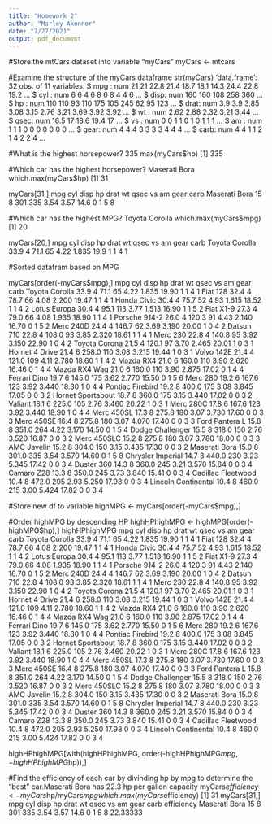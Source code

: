 ```yaml
---
title: "Homework 2"
author: "Marley Akonnor"
date: "7/27/2021"
output: pdf_document
---
```


#Store the mtCars dataset into variable "myCars"
myCars <- mtcars

#Examine the structure of the myCars dataframe
str(myCars)
'data.frame':	32 obs. of  11 variables:
 $ mpg : num  21 21 22.8 21.4 18.7 18.1 14.3 24.4 22.8 19.2 ...
 $ cyl : num  6 6 4 6 8 6 8 4 4 6 ...
 $ disp: num  160 160 108 258 360 ...
 $ hp  : num  110 110 93 110 175 105 245 62 95 123 ...
 $ drat: num  3.9 3.9 3.85 3.08 3.15 2.76 3.21 3.69 3.92 3.92 ...
 $ wt  : num  2.62 2.88 2.32 3.21 3.44 ...
 $ qsec: num  16.5 17 18.6 19.4 17 ...
 $ vs  : num  0 0 1 1 0 1 0 1 1 1 ...
 $ am  : num  1 1 1 0 0 0 0 0 0 0 ...
 $ gear: num  4 4 4 3 3 3 3 4 4 4 ...
 $ carb: num  4 4 1 1 2 1 4 2 2 4 ...

#What is the highest horsepower? 335
max(myCars$hp)
[1] 335
 
#Which car has the highest horsepower? Maserati Bora
which.max(myCars$hp)
[1] 31

myCars[31,]
              mpg cyl disp  hp drat   wt qsec vs am gear carb
Maserati Bora  15   8  301 335 3.54 3.57 14.6  0  1    5    8

#Which car has the highest MPG? Toyota Corolla
which.max(myCars$mpg)
[1] 20

myCars[20,]
                mpg cyl disp hp drat    wt qsec vs am gear carb
Toyota Corolla 33.9   4 71.1 65 4.22 1.835 19.9  1  1    4    1

#Sorted datafram based on MPG

myCars[order(-myCars$mpg),]
                     mpg cyl  disp  hp drat    wt  qsec vs am gear carb
Toyota Corolla      33.9   4  71.1  65 4.22 1.835 19.90  1  1    4    1
Fiat 128            32.4   4  78.7  66 4.08 2.200 19.47  1  1    4    1
Honda Civic         30.4   4  75.7  52 4.93 1.615 18.52  1  1    4    2
Lotus Europa        30.4   4  95.1 113 3.77 1.513 16.90  1  1    5    2
Fiat X1-9           27.3   4  79.0  66 4.08 1.935 18.90  1  1    4    1
Porsche 914-2       26.0   4 120.3  91 4.43 2.140 16.70  0  1    5    2
Merc 240D           24.4   4 146.7  62 3.69 3.190 20.00  1  0    4    2
Datsun 710          22.8   4 108.0  93 3.85 2.320 18.61  1  1    4    1
Merc 230            22.8   4 140.8  95 3.92 3.150 22.90  1  0    4    2
Toyota Corona       21.5   4 120.1  97 3.70 2.465 20.01  1  0    3    1
Hornet 4 Drive      21.4   6 258.0 110 3.08 3.215 19.44  1  0    3    1
Volvo 142E          21.4   4 121.0 109 4.11 2.780 18.60  1  1    4    2
Mazda RX4           21.0   6 160.0 110 3.90 2.620 16.46  0  1    4    4
Mazda RX4 Wag       21.0   6 160.0 110 3.90 2.875 17.02  0  1    4    4
Ferrari Dino        19.7   6 145.0 175 3.62 2.770 15.50  0  1    5    6
Merc 280            19.2   6 167.6 123 3.92 3.440 18.30  1  0    4    4
Pontiac Firebird    19.2   8 400.0 175 3.08 3.845 17.05  0  0    3    2
Hornet Sportabout   18.7   8 360.0 175 3.15 3.440 17.02  0  0    3    2
Valiant             18.1   6 225.0 105 2.76 3.460 20.22  1  0    3    1
Merc 280C           17.8   6 167.6 123 3.92 3.440 18.90  1  0    4    4
Merc 450SL          17.3   8 275.8 180 3.07 3.730 17.60  0  0    3    3
Merc 450SE          16.4   8 275.8 180 3.07 4.070 17.40  0  0    3    3
Ford Pantera L      15.8   8 351.0 264 4.22 3.170 14.50  0  1    5    4
Dodge Challenger    15.5   8 318.0 150 2.76 3.520 16.87  0  0    3    2
Merc 450SLC         15.2   8 275.8 180 3.07 3.780 18.00  0  0    3    3
AMC Javelin         15.2   8 304.0 150 3.15 3.435 17.30  0  0    3    2
Maserati Bora       15.0   8 301.0 335 3.54 3.570 14.60  0  1    5    8
Chrysler Imperial   14.7   8 440.0 230 3.23 5.345 17.42  0  0    3    4
Duster 360          14.3   8 360.0 245 3.21 3.570 15.84  0  0    3    4
Camaro Z28          13.3   8 350.0 245 3.73 3.840 15.41  0  0    3    4
Cadillac Fleetwood  10.4   8 472.0 205 2.93 5.250 17.98  0  0    3    4
Lincoln Continental 10.4   8 460.0 215 3.00 5.424 17.82  0  0    3    4

#Store new df to variable
highMPG <- myCars[order(-myCars$mpg),]

#Order highMPG by descending HP
highHPhighMPG <- highMPG[order(-highMPG$hp),]
highHPhighMPG
                     mpg cyl  disp  hp drat    wt  qsec vs am gear carb
Toyota Corolla      33.9   4  71.1  65 4.22 1.835 19.90  1  1    4    1
Fiat 128            32.4   4  78.7  66 4.08 2.200 19.47  1  1    4    1
Honda Civic         30.4   4  75.7  52 4.93 1.615 18.52  1  1    4    2
Lotus Europa        30.4   4  95.1 113 3.77 1.513 16.90  1  1    5    2
Fiat X1-9           27.3   4  79.0  66 4.08 1.935 18.90  1  1    4    1
Porsche 914-2       26.0   4 120.3  91 4.43 2.140 16.70  0  1    5    2
Merc 240D           24.4   4 146.7  62 3.69 3.190 20.00  1  0    4    2
Datsun 710          22.8   4 108.0  93 3.85 2.320 18.61  1  1    4    1
Merc 230            22.8   4 140.8  95 3.92 3.150 22.90  1  0    4    2
Toyota Corona       21.5   4 120.1  97 3.70 2.465 20.01  1  0    3    1
Hornet 4 Drive      21.4   6 258.0 110 3.08 3.215 19.44  1  0    3    1
Volvo 142E          21.4   4 121.0 109 4.11 2.780 18.60  1  1    4    2
Mazda RX4           21.0   6 160.0 110 3.90 2.620 16.46  0  1    4    4
Mazda RX4 Wag       21.0   6 160.0 110 3.90 2.875 17.02  0  1    4    4
Ferrari Dino        19.7   6 145.0 175 3.62 2.770 15.50  0  1    5    6
Merc 280            19.2   6 167.6 123 3.92 3.440 18.30  1  0    4    4
Pontiac Firebird    19.2   8 400.0 175 3.08 3.845 17.05  0  0    3    2
Hornet Sportabout   18.7   8 360.0 175 3.15 3.440 17.02  0  0    3    2
Valiant             18.1   6 225.0 105 2.76 3.460 20.22  1  0    3    1
Merc 280C           17.8   6 167.6 123 3.92 3.440 18.90  1  0    4    4
Merc 450SL          17.3   8 275.8 180 3.07 3.730 17.60  0  0    3    3
Merc 450SE          16.4   8 275.8 180 3.07 4.070 17.40  0  0    3    3
Ford Pantera L      15.8   8 351.0 264 4.22 3.170 14.50  0  1    5    4
Dodge Challenger    15.5   8 318.0 150 2.76 3.520 16.87  0  0    3    2
Merc 450SLC         15.2   8 275.8 180 3.07 3.780 18.00  0  0    3    3
AMC Javelin         15.2   8 304.0 150 3.15 3.435 17.30  0  0    3    2
Maserati Bora       15.0   8 301.0 335 3.54 3.570 14.60  0  1    5    8
Chrysler Imperial   14.7   8 440.0 230 3.23 5.345 17.42  0  0    3    4
Duster 360          14.3   8 360.0 245 3.21 3.570 15.84  0  0    3    4
Camaro Z28          13.3   8 350.0 245 3.73 3.840 15.41  0  0    3    4
Cadillac Fleetwood  10.4   8 472.0 205 2.93 5.250 17.98  0  0    3    4
Lincoln Continental 10.4   8 460.0 215 3.00 5.424 17.82  0  0    3    4

highHPhighMPG[with(highHPhighMPG, order(-highHPhighMPG$mpg, -highHPhighMPG$hp)),]
                 
#Find the efficiency of each car by divinding hp by mpg to determine the "best" car.Maserati Bora has 22.3 hp per gallon capacity
myCars$efficiency <- myCars$hp/myCars$mpg
which.max(myCars$efficiency)
[1] 31
myCars[31,]
              mpg cyl disp  hp drat   wt qsec vs am gear carb efficiency
Maserati Bora  15   8  301 335 3.54 3.57 14.6  0  1    5    8   22.33333

